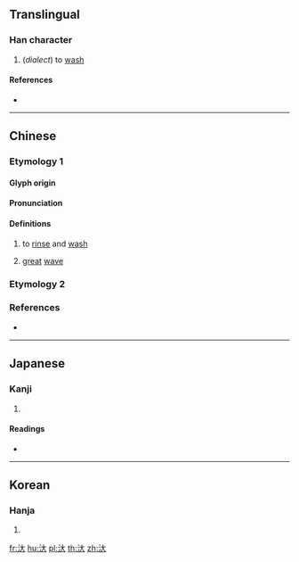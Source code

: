 ==Translingual==

===Han character===
{{Han char|rn=85|rad=水|as=03|sn=6|four=34130|canj=EK|ids=⿰氵大}}

# (''dialect'') to [[wash]]

====References====
* {{Han ref|kx=0605.010|dkj=17121|dj=0998.110|hdz=31552.010|uh=6C4F|ud=27727|bh=C9FB|bd=51707}}

----

==Chinese==

===Etymology 1===
{{zh-forms}}

====Glyph origin====
{{Han etym}}

====Pronunciation====
{{zh-pron
|m=dài
|c=daai6
|mn=thōa
|mc=y
|oc=y
|cat=v,n
}}

====Definitions====
{{zh-hanzi}}

# {{lb|zh|dialectal}} to [[rinse]] and [[wash]] {{attention|zh|what dialect?}}
# [[great]] [[wave]]

===Etymology 2===
{{zh-see|汰|v}}

===References===
* {{R:twedu|B02014}}

----

==Japanese==

===Kanji===
{{ja-kanji|grade=|rs=水03}}

# {{defn|lang=ja|sort=水03}}

====Readings====
* {{ja-readings|on=[[たい]] (tai), [[だい]] (dai), [[たつ]] (tatsu), [[たち]] (tachi)|kun=[[あるう]] (aruu)}}

----

==Korean==

===Hanja===
{{ko-hanja|hangeul=대|eumhun=|rv=dae|mr=tae|y=tay}}

# {{defn|lang=ko|sort=水03}}

[[fr:汏]]
[[hu:汏]]
[[pl:汏]]
[[th:汏]]
[[zh:汏]]
